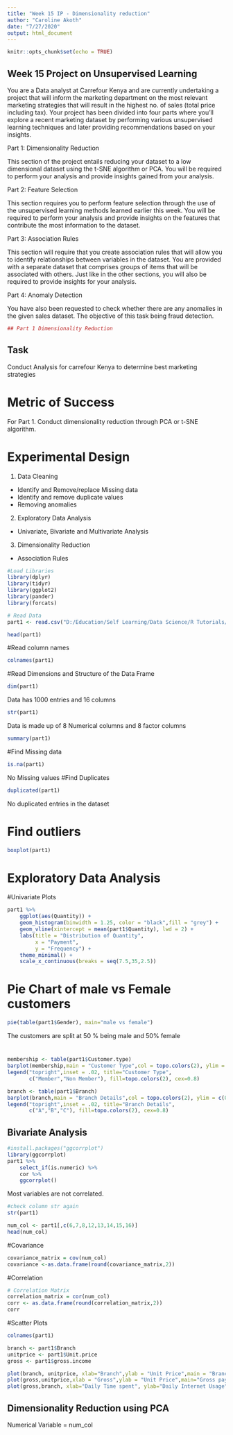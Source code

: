---
title: "Week 15 IP - Dimensionality reduction"
author: "Caroline Akoth"
date: "7/27/2020"
output: html_document
---

```{r setup, include=FALSE}
knitr::opts_chunk$set(echo = TRUE)
```


## Week 15 Project on Unsupervised Learning

You are a Data analyst at Carrefour Kenya and are currently undertaking a project that will inform the marketing department on the most relevant marketing strategies that will result in the highest no. of sales (total price including tax). Your project has been divided into four parts where you'll explore a recent marketing dataset by performing various unsupervised learning techniques and later providing recommendations based on your insights.

Part 1: Dimensionality Reduction

This section of the project entails reducing your dataset to a low dimensional dataset using the t-SNE algorithm or PCA. You will be required to perform your analysis and provide insights gained from your analysis.

Part 2: Feature Selection

This section requires you to perform feature selection through the use of the unsupervised learning methods learned earlier this week. You will be required to perform your analysis and provide insights on the features that contribute the most information to the dataset.

Part 3: Association Rules

This section will require that you create association rules that will allow you to identify relationships between variables in the dataset. You are provided with a separate dataset that comprises groups of items that will be associated with others. Just like in the other sections, you will also be required to provide insights for your analysis.

Part 4: Anomaly Detection

You have also been requested to check whether there are any anomalies in the given sales dataset. The objective of this task being fraud detection.

```{r Dimensionality reduction}
## Part 1 Dimensionality Reduction

```

## Task
Conduct Analysis for carrefour Kenya to determine best marketing strategies 

# Metric of Success
For Part 1. Conduct dimensionality reduction  through PCA or t-SNE algorithm.


# Experimental Design 

1. Data Cleaning 
  - Identify and Remove/replace  Missing data
  - Identify and remove duplicate values
  - Removing anomalies
  
2.  Exploratory Data Analysis
  - Univariate, Bivariate and Multivariate Analysis
  
3. Dimensionality Reduction 
 -  Association Rules
```{r}
#Load Libraries
library(dplyr)
library(tidyr)
library(ggplot2)
library(pander)
library(forcats)

```
 

```{r Data, echo=FALSE}
# Read Data
part1 <- read.csv("D:/Education/Self Learning/Data Science/R Tutorials/Week 15 Unsupervised/Supermarket_Dataset_1 - Sales Data.csv")

head(part1)

```
#Read column names
```{r}
colnames(part1)
```
#Read Dimensions and Structure of the Data Frame
```{r}
dim(part1)
```
Data has 1000 entries and 16 columns
```{r}
str(part1)
```
Data is made up of 8 Numerical columns and 8 factor columns

```{r}
summary(part1)
```
#Find Missing data
```{r}
is.na(part1)
```
No Missing values
#Find Duplicates

```{r}
duplicated(part1)
```
No duplicated entries in the dataset

# Find outliers
```{r}
boxplot(part1)
```

# Exploratory Data Analysis

#Univariate Plots
```{r}
part1 %>%
    ggplot(aes(Quantity)) +
    geom_histogram(binwidth = 1.25, color = "black",fill = "grey") +
    geom_vline(xintercept = mean(part1$Quantity), lwd = 2) +
    labs(title = "Distribution of Quantity",
         x = "Payment",
         y = "Frequency") +
    theme_minimal() +
    scale_x_continuous(breaks = seq(7.5,35,2.5))
```
# Pie Chart of male vs Female customers
```{r}
pie(table(part1$Gender), main="male vs female")
```
The customers are split at 50 % being male and 50% female

#

```{r}
membership <- table(part1$Customer.type)
barplot(membership,main = "Customer Type",col = topo.colors(2), ylim = c(0,800))
legend("topright",inset = .02, title="Customer Type",
       c("Member","Non Member"), fill=topo.colors(2), cex=0.8)
```

```{r}
branch <- table(part1$Branch)
barplot(branch,main = "Branch Details",col = topo.colors(2), ylim = c(0,800))
legend("topright",inset = .02, title="Branch Details",
       c("A","B","C"), fill=topo.colors(2), cex=0.8)
```

## Bivariate Analysis

```{r}
#install.packages("ggcorrplot")
library(ggcorrplot)
part1 %>%
    select_if(is.numeric) %>%
    cor %>% 
    ggcorrplot()
```

Most variables are not correlated.
```{r}
#check column str again
str(part1)
```

```{r}
num_col <- part1[,c(6,7,8,12,13,14,15,16)]
head(num_col)
```

#Covariance
```{r}
covariance_matrix = cov(num_col)
covariance <-as.data.frame(round(covariance_matrix,2))
```
#Correlation
```{r}
# Correlation Matrix
correlation_matrix = cor(num_col)
corr <- as.data.frame(round(correlation_matrix,2))
corr
```
#Scatter Plots
```{r}
colnames(part1)
```


```{r}
branch <- part1$Branch
unitprice <- part1$Unit.price
gross <- part1$gross.income

plot(branch, unitprice, xlab="Branch",ylab = "Unit Price",main = "Branch vs Unit Price")
plot(gross,unitprice,xlab = "Gross",ylab = "Unit Price",main="Gross pay vs Unit Price")
plot(gross,branch, xlab="Daily Time spent", ylab="Daily Internet Usage",main = "Daily Time Spent on Site vs Daily Internet Usage")

```
## Dimensionality Reduction using PCA

Numerical Variable  = num_col



